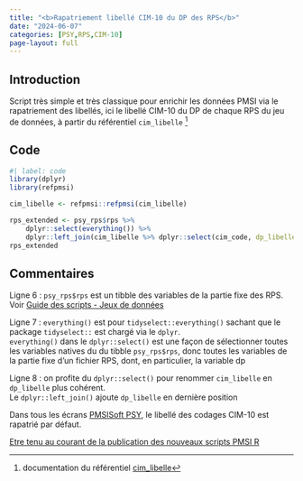 ```yaml
---
title: "<b>Rapatriement libellé CIM-10 du DP des RPS</b>"
date: "2024-06-07"
categories: [PSY,RPS,CIM-10]
page-layout: full
---
```


## Introduction  

Script très simple et très classique pour enrichir les données PMSI via le rapatriement des libellés, ici le libellé CIM-10 du DP de chaque RPS du jeu de données, à partir du référentiel `cim_libelle` [^1]  

## Code  

```r
#| label: code
library(dplyr)
library(refpmsi)

cim_libelle <- refpmsi::refpmsi(cim_libelle)

rps_extended <- psy_rps$rps %>% 
    dplyr::select(everything()) %>% 
    dplyr::left_join(cim_libelle %>% dplyr::select(cim_code, dp_libelle = cim_libelle), join_by(dp == cim_code))
rps_extended
```

## Commentaires  

Ligne 6 : `psy_rps$rps` est un tibble des variables de la partie fixe des RPS. Voir [Guide des scripts - Jeux de données](https://www.datapmsi.com/guide_post#via-pmsisoft-standard) 

Ligne 7 : `everything()` est pour `tidyselect::everything()` sachant que le package `tidyselect::` est chargé via le `dplyr`.  
`everything()` dans le `dplyr::select()` est une façon de sélectionner toutes les variables natives du du tibble `psy_rps$rps`, donc toutes les variables de la partie fixe d'un fichier RPS, dont, en particulier, la variable dp  

Ligne 8 : on profite du `dplyr::select()` pour renommer `cim_libelle` en `dp_libelle` plus cohérent.  
Le `dplyr::left_join()` ajoute `dp_libelle` en dernière position  

Dans tous les écrans [PMSISoft PSY](https://www.pmsisoft.com/acces_pmsisoft_psy){target="_blank"}, le libellé des codages CIM-10 est rapatrié par défaut.

[Etre tenu au courant de la publication des nouveaux scripts PMSI R](http://www.lespmsi.com/scripts-pmsi-r/){target="_blank"}  

[^1]: documentation du référentiel [cim_libelle](https://denisgustin.github.io/refpmsi/articles/cim.html#cim-libell%C3%A9){target="_blank"}  
